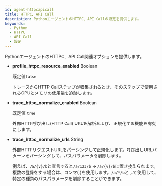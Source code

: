 ```yaml
---
id: agent-httpcapicall
title: HTTPC, API Call
description: PythonエージェントのHTTPC、API Callの設定を提供します。
keywords:
  - Python
  - HTTPC
  - API Call
  - 設定
---
```


PythonエージェントのHTTPC、API Call関連オプションを提供します。

- **profile_httpc_resource_enabled** <span class='type'>Boolean</span>

  既定値`false`

  トレースからHTTP Callステップが収集されるとき、そのステップで使用されるCPUとメモリの使用量を追跡します。

- **trace_httpc_normalize_enabled** <span class='type'>Boolean</span>

  既定値 `true`

  外部HTTP呼び出し(HTTP Call) URLを解析および、正規化する機能を有効にします。 

- **trace_httpc_normalize_urls** <span class='type'>String</span>

  外部HTTPリクエストURLをパーシングして正規化します。呼び出しURLパターンをパーシングして、パスパラメータを削除します。 

  例えば、`/a/{v}/b`と宣言すると`/a/123/b` → `/a/{v}/b`に置き換えられます。複数の登録をする場合は、コンマ(_,_)を使用します。`/a/*/b`として使用して、特定の種類のパスパラメータを削除することができます。      
